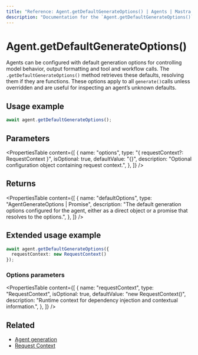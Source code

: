 ```yaml
---
title: "Reference: Agent.getDefaultGenerateOptions() | Agents | Mastra Docs"
description: "Documentation for the `Agent.getDefaultGenerateOptions()` method in Mastra agents, which retrieves the default options used for generate calls."
---
```


# Agent.getDefaultGenerateOptions()

Agents can be configured with default generation options for controlling model behavior, output formatting and tool and workflow calls. The `.getDefaultGenerateOptions()` method retrieves these defaults, resolving them if they are functions. These options apply to all `generate()`calls unless overridden and are useful for inspecting an agent’s unknown defaults.

## Usage example

```typescript copy
await agent.getDefaultGenerateOptions();
```

## Parameters

<PropertiesTable
  content={[
    {
      name: "options",
      type: "{ requestContext?: RequestContext }",
      isOptional: true,
      defaultValue: "{}",
      description: "Optional configuration object containing request context.",
    },
  ]}
/>

## Returns

<PropertiesTable
  content={[
    {
      name: "defaultOptions",
      type: "AgentGenerateOptions | Promise<AgentGenerateOptions>",
      description: "The default generation options configured for the agent, either as a direct object or a promise that resolves to the options.",
    },
  ]}
/>

## Extended usage example

```typescript copy
await agent.getDefaultGenerateOptions({
  requestContext: new RequestContext()
});
```

### Options parameters

<PropertiesTable
  content={[
    {
      name: "requestContext",
      type: "RequestContext",
      isOptional: true,
      defaultValue: "new RequestContext()",
      description: "Runtime context for dependency injection and contextual information.",
    },
  ]}
/>

## Related

- [Agent generation](../../docs/agents/overview.mdx#generate)
- [Request Context](../../docs/server-db/runtime-context.mdx)
